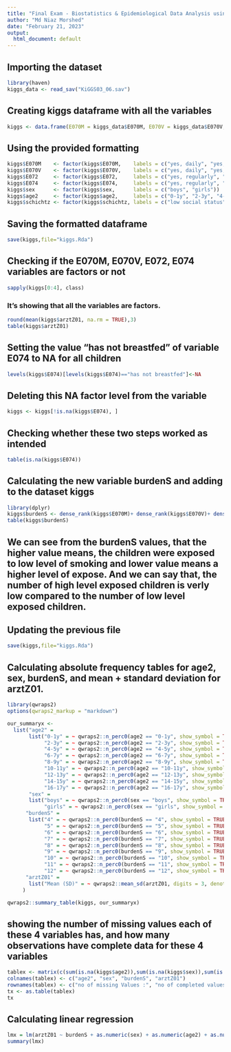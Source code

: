 ```yaml
---
title: "Final Exam - Biostatistics & Epidemiological Data Analysis using R"
author: "Md Niaz Morshed"
date: "February 21, 2023"
output:
  html_document: default
---
```

  
## Importing the dataset
```r
library(haven)
kiggs_data <- read_sav("KiGGS03_06.sav")
```

## Creating kiggs dataframe with all the variables
```r
kiggs <- data.frame(E070M = kiggs_data$E070M, E070V = kiggs_data$E070V, E072 = kiggs_data$E072, E074 = kiggs_data$E074, arztZ01 = kiggs_data$arztZ01, sex = kiggs_data$sex, age2 = kiggs_data$age2, schichtz = kiggs_data$schichtz, e065z = kiggs_data$e065z)
```
## Using the provided formatting
```r
kiggs$E070M    <- factor(kiggs$E070M,    labels = c("yes, daily", "yes, occasionally", "no"))
kiggs$E070V    <- factor(kiggs$E070V,    labels = c("yes, daily", "yes, occasionally", "no"))
kiggs$E072     <- factor(kiggs$E072,     labels = c("yes, regularly", "yes, from time to time", "no, never"))
kiggs$E074     <- factor(kiggs$E074,     labels = c("yes, regularly", "yes, from time to time", "no, never", "has not breastfed"))
kiggs$sex      <- factor(kiggs$sex,      labels = c("boys", "girls"))
kiggs$age2     <- factor(kiggs$age2,     labels = c("0-1y", "2-3y", "4-5y", "6-7y", "8-9y", "10-11y", "12-13y", "14-15y", "16-17y"))
kiggs$schichtz <- factor(kiggs$schichtz, labels = c("low social status", "medium social status", "high social status"))
```
## Saving the formatted dataframe
```r
save(kiggs,file="kiggs.Rda")
```

## Checking if the E070M, E070V, E072, E074 variables are factors or not
```r
sapply(kiggs[0:4], class)
```
### It's showing that all the variables are factors.
```r
round(mean(kiggs$arztZ01, na.rm = TRUE),3)
table(kiggs$arztZ01)
```

## Setting the value "has not breastfed" of variable E074 to NA for all children
```r
levels(kiggs$E074)[levels(kiggs$E074)=="has not breastfed"]<-NA
```
## Deleting this NA factor level from the variable
```r
kiggs <- kiggs[!is.na(kiggs$E074), ]
```

## Checking whether these two steps worked as intended
```r
table(is.na(kiggs$E074))

```
## Calculating the new variable burdenS and adding to the dataset kiggs
```r
library(dplyr)
kiggs$burdenS <- dense_rank(kiggs$E070M)+ dense_rank(kiggs$E070V)+ dense_rank(kiggs$E072)+dense_rank(kiggs$E074)
table(kiggs$burdenS)

```
## We can see from the burdenS values, that the higher value means, the children were exposed to low level of smoking and lower value means a higher level of expose. And we can say that, the number of high level exposed children is verly low compared to the number of low level exposed children.

## Updating the previous file
```r
save(kiggs,file="kiggs.Rda")
```

## Calculating absolute frequency tables for age2, sex, burdenS, and mean + standard deviation for arztZ01.
```r
library(qwraps2)
options(qwraps2_markup = "markdown")

our_summaryx <-
  list("age2" = 
       list("0-1y" = ~ qwraps2::n_perc0(age2 == "0-1y", show_symbol = TRUE, na_rm = TRUE),
            "2-3y" = ~ qwraps2::n_perc0(age2 == "2-3y", show_symbol = TRUE, na_rm = TRUE),
            "4-5y" = ~ qwraps2::n_perc0(age2 == "4-5y", show_symbol = TRUE, na_rm = TRUE),
            "6-7y" = ~ qwraps2::n_perc0(age2 == "6-7y", show_symbol = TRUE, na_rm = TRUE),
            "8-9y" = ~ qwraps2::n_perc0(age2 == "8-9y", show_symbol = TRUE, na_rm = TRUE),
            "10-11y" = ~ qwraps2::n_perc0(age2 == "10-11y", show_symbol = TRUE, na_rm = TRUE),
            "12-13y" = ~ qwraps2::n_perc0(age2 == "12-13y", show_symbol = TRUE, na_rm = TRUE),
            "14-15y" = ~ qwraps2::n_perc0(age2 == "14-15y", show_symbol = TRUE, na_rm = TRUE),
            "16-17y" = ~ qwraps2::n_perc0(age2 == "16-17y", show_symbol = TRUE, na_rm = TRUE)),
       "sex" = 
       list("boys" = ~ qwraps2::n_perc0(sex == "boys", show_symbol = TRUE, na_rm = TRUE),
            "girls" = ~ qwraps2::n_perc0(sex == "girls", show_symbol = TRUE, na_rm = TRUE)),
      "burdenS" = 
       list("4" = ~ qwraps2::n_perc0(burdenS == "4", show_symbol = TRUE, na_rm = TRUE),
            "5" = ~ qwraps2::n_perc0(burdenS == "5", show_symbol = TRUE, na_rm = TRUE),
            "6" = ~ qwraps2::n_perc0(burdenS == "6", show_symbol = TRUE, na_rm = TRUE),
            "7" = ~ qwraps2::n_perc0(burdenS == "7", show_symbol = TRUE, na_rm = TRUE),
            "8" = ~ qwraps2::n_perc0(burdenS == "8", show_symbol = TRUE, na_rm = TRUE),
            "9" = ~ qwraps2::n_perc0(burdenS == "9", show_symbol = TRUE, na_rm = TRUE),
            "10" = ~ qwraps2::n_perc0(burdenS == "10", show_symbol = TRUE, na_rm = TRUE),
            "11" = ~ qwraps2::n_perc0(burdenS == "11", show_symbol = TRUE, na_rm = TRUE),
            "12" = ~ qwraps2::n_perc0(burdenS == "12", show_symbol = TRUE, na_rm = TRUE)),
      "arztZ01" =
       list("Mean (SD)" = ~ qwraps2::mean_sd(arztZ01, digits = 3, denote_sd = "paren", na_rm = TRUE, show_n = "never"))
     )

qwraps2::summary_table(kiggs, our_summaryx)
```



## showing the number of missing values each of these 4 variables has, and how many observations have complete data for these 4 variables

```r
tablex <- matrix(c(sum(is.na(kiggs$age2)),sum(is.na(kiggs$sex)),sum(is.na(kiggs$burdenS)),sum(is.na(kiggs$arztZ01)),sum(!is.na(kiggs$age2)),sum(!is.na(kiggs$sex)),sum(!is.na(kiggs$burdenS)),sum(!is.na(kiggs$arztZ01))),ncol=4,byrow=TRUE)
colnames(tablex) <- c("age2", "sex", "burdenS", "arztZ01")
rownames(tablex) <- c("no of missing Values :", "no of completed values : ")
tx <- as.table(tablex)
tx
```
## Calculating linear regression
```r
lmx = lm(arztZ01 ~ burdenS + as.numeric(sex) + as.numeric(age2) + as.numeric(schichtz) + as.numeric(e065z), data = kiggs)
summary(lmx)
```



